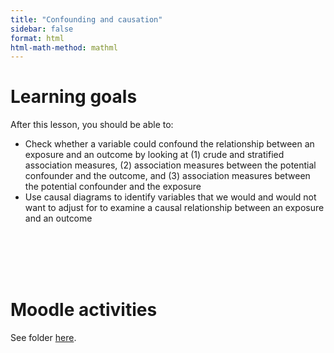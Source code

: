 ```yaml
---
title: "Confounding and causation"
sidebar: false
format: html
html-math-method: mathml
---
```


# Learning goals

After this lesson, you should be able to:

- Check whether a variable could confound the relationship between an exposure and an outcome by looking at (1) crude and stratified association measures, (2) association measures between the potential confounder and the outcome, and (3) association measures between the potential confounder and the exposure
- Use causal diagrams to identify variables that we would and would not want to adjust for to examine a causal relationship between an exposure and an outcome


<br><br><br><br>


# Moodle activities

See folder [here](https://moodle.macalester.edu/mod/folder/view.php?id=88507).
